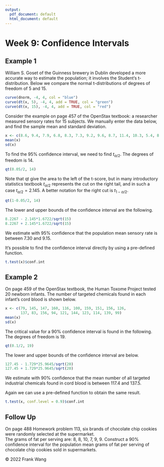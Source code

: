 ```yaml
---
output:
  pdf_document: default
  html_document: default
---
```

# Week 9: Confidence Intervals

## Example 1

William S. Goset of the Guinness brewery in Dublin developed a more accurate
way to estimate the population; it involves the Student's t-distribution.  Below 
we compare the normal t-distributions of degrees of freedom of 5 and 15.

```r
curve(dnorm, -4, 4, col = "blue")
curve(dt(x, 5), -4, 4, add = TRUE, col = "green")
curve(dt(x, 15), -4, 4, add = TRUE, col = "red")
```

Consider the example on page 457 of the OpenStax textbook: a researcher
measured sensory rates for 15 subjects.  We manually enter the data below, and
find the sample mean and standard deviation.  

```r
x <- c(8.6, 9.4, 7.9, 6.8, 8.3, 7.3, 9.2, 9.6, 8.7, 11.4, 10.3, 5.4, 8.1, 5.5, 6.9)
mean(x)
sd(x)
```

To find the 95% confidence interval, we need to find $t_{\alpha/2}$.  The 
degrees of freedom is 14.  

```r
qt(0.05/2, 14)
```

Note that qt give the area to the left of the t-score, but in many introductory
statistics textbook $t_{\alpha/2}$ represents the cut on the right tail, 
and in such a case $t_{\alpha/2}=2.145$.  A better notation for the right cut
is $t_{1-\alpha/2}$.

```r
qt(1-0.05/2, 14)
```


The lower and upper bounds of the confidence interval are the following.

```r
8.2267 - 2.145*1.6722/sqrt(15)
8.2267 + 2.145*1.6722/sqrt(15)
```

We estimate with 95% confidence that the population mean sensory rate
is between 7.30 and 9.15.

It's possible to find the confidence interval directly by using a pre-defined
function.

```r
t.test(x)$conf.int
```

## Example 2

On page 459 of the OpenStax textbook, the Human Toxome Project tested 20
newborn infants.  The number of targeted chemicals found in each infant's cord
blood is shown below.

```r
x <- c(79, 145, 147, 160, 116, 100, 159, 151, 156, 126,
       137, 83, 156, 94, 121, 144, 123, 114, 139, 99)
mean(x)
sd(x)
```

The critical value for a 90% confidence interval is found in the following.  The
degrees of freedom is 19.  

```r
qt(0.1/2, 19)
```

The lower and upper bounds of the confidence interval are below.

```r
127.45 - 1.729*25.9645/sqrt(20)
127.45 + 1.729*25.9645/sqrt(20)
```

We estimate with 90% confidence that the mean number of all targeted industrial 
chemicals found in cord blood is between 117.4 and 137.5.  

Again we can use a pre-defined function to obtain the same result.

```r
t.test(x, conf.level = 0.9)$conf.int
```

## Follow Up

On page 488 Homework problem 113, six brands of chocolate chip cookies
were randomly selected at the supermarket.  
The grams of fat per serving are: 8, 8, 10, 7, 9, 9.
Construct a 90% confidence interval for the population mean grams
of fat per serving of chocolate chip cookies sold in supermarkets.    

&copy; 2022 Frank Wang 

